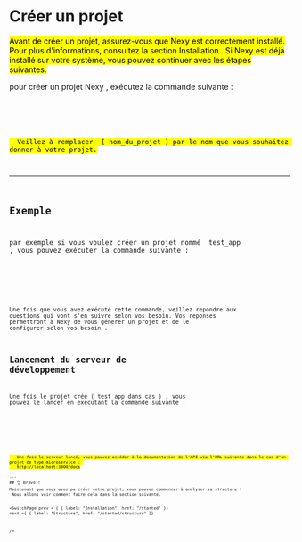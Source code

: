 # Créer un projet

<Mark>
  Avant de créer un projet, assurez-vous que <Badge>Nexy</Badge> est correctement installé.<br/>
  Pour plus d'informations, consultez la section <MDXLink href="/docs/started" target={false}> Installation </MDXLink>. 
  Si <Badge>Nexy</Badge> est déjà installé sur votre système, vous pouvez continuer avec les étapes suivantes.
</Mark>

pour créer un projet <Badge>Nexy</Badge> , exécutez la commande suivante :

<CodeCard fileName="Terminal">
<Code language="shell"
 theme="catppuccin-mocha"
code = {
`nexy new [nom_du_projet]`
}
/>

</CodeCard>

<Mark>
  Veillez à remplacer <Badge> [ nom_du_projet ]</Badge> par le nom que vous souhaitez donner à votre projet.
</Mark>

---
## Exemple
par exemple  si vous voulez créer un projet nommé <Badge> test_app </Badge>, vous pouvez exécuter la commande suivante :

<CodeCard fileName="Terminal">
<Code language="shell"
 theme="catppuccin-mocha"
code = {
`nexy new test_app`
}
/>

</CodeCard>

Une fois que vous avez exécuté cette commande, veillez repondre aux questions qui vont s'en suivre selon vos besoin.
Vos reponses permettront à <Badge>Nexy</Badge> de vous génerer un projet et de le configurer selon vos besoin .


##  Lancement du serveur de développement

Une fois le projet créé (<Badge> test_app dans cas </Badge>) , vous pouvez le lancer en exécutant la commande suivante :

<CodeCard fileName="Terminal">
<Code language="shell"
 theme="catppuccin-mocha"
code = {
`cd test_app`
}
/>
<Code language="shell"
 theme="catppuccin-mocha"
code = {
`nexy dev`
}
/>

</CodeCard>

<Mark>
   Une fois le serveur lancé, vous pouvez accéder à la documentation de l'API via l'URL suivante dans le cas d'un projet de type microservice : 
   <MDXLink href="http://localhost:3000/docs">http://localhost:3000/docs</MDXLink>
</Mark>
---
## 👌 Bravo !
Maintenant que vous avez pu créer votre projet, vous pouvez commencer à analyser sa structure !<br/> Nous allons voir comment faire cela dans la section suivante.

<SwitchPage
    prev = { {
        label: "Installation",
        href: "/started"
    }}
    next ={ {
        label: "Structure",
        href: "/started/structure"
    }}

/>